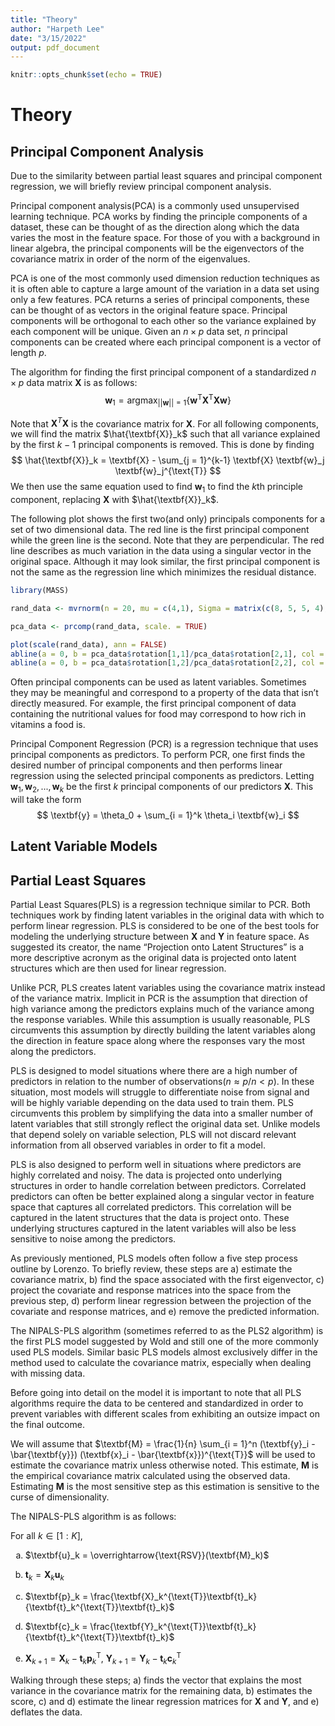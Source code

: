 ```yaml
---
title: "Theory"
author: "Harpeth Lee"
date: "3/15/2022"
output: pdf_document
---
```


```r
knitr::opts_chunk$set(echo = TRUE)
```

# Theory


## Principal Component Analysis

Due to the similarity between partial least squares and principal component regression, we will briefly review principal component analysis. 

Principal component analysis(PCA) is a commonly used unsupervised learning technique. PCA works by finding the principle components of a dataset, these can be thought of as the direction along which the data varies the most in the feature space. For those of you with a background in linear algebra, the principal components will be the eigenvectors of the covariance matrix in order of the norm of the eigenvalues.


  PCA is one of the most commonly used dimension reduction techniques as it is often able to capture a large amount of the variation in a data set using only a few features. PCA returns a series of principal components, these can be thought of as vectors in the original feature space. Principal components will be orthogonal to each other so the variance explained by each component will be unique. Given an $n \times p$ data set, $n$ principal components can be created where each principal component is a vector of length $p$.
    
    
  The algorithm for finding the first principal component of a standardized $n \times p$ data matrix $\textbf{X}$ is as follows:
$$
\textbf{w}_1 = \text{argmax}_{||\textbf{w}||=1} \Big\{ \textbf{w}^{\text{T}} \textbf{X}^{\text{T}}\textbf{X} \textbf{w} \Big\}
$$


Note that $\textbf{X}^T\textbf{X}$ is the covariance matrix for $\textbf{X}$. For all following components, we will find the matrix $\hat{\textbf{X}}_k$ such that all variance explained by the first $k-1$ principal components is removed. This is done by finding
$$
\hat{\textbf{X}}_k = \textbf{X} - \sum_{j = 1}^{k-1} \textbf{X} \textbf{w}_j \textbf{w}_j^{\text{T}}
$$
We then use the same equation used to find $\textbf{w}_1$ to find the $k$th principle component, replacing $\textbf{X}$ with $\hat{\textbf{X}}_k$.

The following plot shows the first two(and only) principals components for a set of two dimensional data. The red line is the first principal component while the green line is the second. Note that they are perpendicular. The red line describes as much variation in the data using a singular vector in the original space. Although it may look similar, the first principal component is not the same as the regression line which minimizes the residual distance.

```r
library(MASS)

rand_data <- mvrnorm(n = 20, mu = c(4,1), Sigma = matrix(c(8, 5, 5, 4), nrow = 2))

pca_data <- prcomp(rand_data, scale. = TRUE)

plot(scale(rand_data), ann = FALSE)
abline(a = 0, b = pca_data$rotation[1,1]/pca_data$rotation[2,1], col = "red")
abline(a = 0, b = pca_data$rotation[1,2]/pca_data$rotation[2,2], col = "green")
```

Often principal components can be used as latent variables. Sometimes they may be meaningful and correspond to a property of the data that isn't directly measured. For example, the first principal component of data containing the nutritional values for food may correspond to how rich in vitamins a food is.

Principal Component Regression (PCR) is a regression technique that uses principal components as predictors. To perform PCR, one first finds the desired number of principal components and then performs linear regression using the selected principal components as predictors. Letting $\textbf{w}_1, \textbf{w}_2,...,\textbf{w}_k$ be the first $k$ principal components of our predictors $\textbf{X}$. This will take the form 
$$
\textbf{y} = \theta_0 + \sum_{i = 1}^k \theta_i \textbf{w}_i
$$

## Latent Variable Models




## Partial Least Squares

Partial Least Squares(PLS) is a regression technique similar to PCR. Both techniques work by finding latent variables in the original data with which to perform linear regression. PLS is considered to be one of the best tools for modeling the underlying structure between $\textbf{X}$ and $\textbf{Y}$ in feature space. As suggested its creator, the name "Projection onto Latent Structures" is a more descriptive acronym as the original data is projected onto latent structures which are then used for linear regression.

Unlike PCR, PLS creates latent variables using the covariance matrix instead of the variance matrix. Implicit in PCR is the assumption that direction of high variance among the predictors explains much of the variance among the response variables. While this assumption is usually reasonable, PLS circumvents this assumption by directly building the latent variables along the direction in feature space along where the responses vary the most along the predictors.

PLS is designed to model situations where there are a high number of predictors in relation to the number of observations($n \approx p/n < p$). In these situation, most models will struggle to differentiate noise from signal and will be highly variable depending on the data used to train them. PLS circumvents this problem by simplifying the data into a smaller number of latent variables that still strongly reflect the original data set. Unlike models that depend solely on variable selection, PLS will not discard relevant information from all observed variables in order to fit a model.

PLS is also designed to perform well in situations where predictors are highly correlated and noisy. The data is projected onto underlying structures in order to handle correlation between predictors. Correlated predictors can often be better explained along a singular vector in feature space that captures all correlated predictors. This correlation will be captured in the latent structures that the data is project onto. These underlying structures captured in the latent variables will also be less sensitive to noise among the predictors.

As previously mentioned, PLS models often follow a five step process outline by Lorenzo. To briefly review, these steps are a) estimate the covariance matrix, b) find the space associated with the first eigenvector, c) project the covariate and response matrices into the space from the previous step, d) perform linear regression between the projection of the covariate and response matrices, and e) remove the predicted information.

The NIPALS-PLS algorithm (sometimes referred to as the PLS2 algorithm) is the first PLS model suggested by Wold and still one of the more commonly used PLS models. Similar basic PLS models almost exclusively differ in the method used to calculate the covariance matrix, especially when dealing with missing data.

Before going into detail on the model it is important to note that all PLS algorithms require the data to be centered and standardized in order to prevent variables with different scales from exhibiting an outsize impact on the final outcome.

We will assume that $\textbf{M} = \frac{1}{n} \sum_{i = 1}^n (\textbf{y}_i - \bar{\textbf{y}}) (\textbf{x}_i - \bar{\textbf{x}})^{\text{T}}$ will be used to estimate the covariance matrix unless otherwise noted. This estimate, $\textbf{M}$ is the empirical covariance matrix calculated using the observed data. Estimating $\textbf{M}$ is the most sensitive step as this estimation is sensitive to the curse of dimensionality.

The NIPALS-PLS algorithm is as follows:

For all $k \in [1:K]$,

a) $\textbf{u}_k = \overrightarrow{\text{RSV}}(\textbf{M}_k)$

b) $\textbf{t}_k = \textbf{X}_k \textbf{u}_k$

c) $\textbf{p}_k = \frac{\textbf{X}_k^{\text{T}}\textbf{t}_k}{\textbf{t}_k^{\text{T}}\textbf{t}_k}$

d) $\textbf{c}_k = \frac{\textbf{Y}_k^{\text{T}}\textbf{t}_k}{\textbf{t}_k^{\text{T}}\textbf{t}_k}$

e) $\textbf{X}_{k + 1} = \textbf{X}_k - \textbf{t}_k \textbf{p}_k^{\text{T}}$, $\textbf{Y}_{k + 1} = \textbf{Y}_k - \textbf{t}_k \textbf{c}_k^{\text{T}}$

Walking through these steps; a) finds the vector that explains the most variance in the covariance matrix for the remaining data, b) estimates the score, c) and d) estimate the linear regression matrices for $\textbf{X}$ and $\textbf{Y}$, and e) deflates the data.

